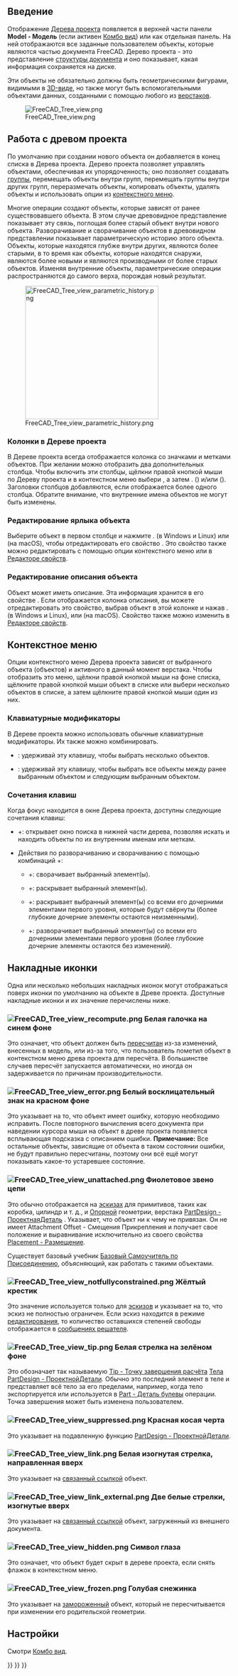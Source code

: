 <languages/>
{{TOCright}}

<span id="Introduction"></span>
== Введение ==

Отображение [[Tree_view/ru|Дерева проекта]] появляется в верхней части панели '''Model - Модель''' (если активен [[Combo_view/ru|Комбо вид]]) или как отдельная панель. На ней отображаются все заданные пользователем объекты, которые являются частью документа FreeCAD. Дерево проекта - это представление [[Document_structure/ru|структуры документа]] и оно показывает, какая информация сохраняется на диске.

Эти объекты не обязательно должны быть геометрическими фигурами, видимыми в [[3D_view/ru|3D-виде]], но также могут быть вспомогательными объектами данных, созданными с помощью любого из [[Workbenches/ru|верстаков]].

[[File:FreeCAD_Tree_view.png]]

{{Caption|Древо проекта, показывающее различные элементы документа}}

<span id="Working_with_the_Tree_view"></span>
== Работа с древом проекта ==

По умолчанию при создании нового объекта он добавляется в конец списка в Дерева проекта. Дерево проекта позволяет управлять объектами, обеспечивая их упорядоченность; оно позволяет создавать [[Std_Group/ru|группы]], перемещать объекты внутри групп, перемещать группы внутри других групп, переразмечать объекты, копировать объекты, удалять объекты и использовать опции из [[#Context_menu/ru|контекстного меню]].

Многие операции создают объекты, которые зависят от ранее существовавшего объекта. В этом случае древовидное представление показывает эту связь, поглощая более старый объект внутри нового объекта. Разворачивание и сворачивание объектов в древовидном представлении показывает параметрическую историю этого объекта. Объекты, которые находятся глубже внутри других, являются более старыми, в то время как объекты, которые находятся снаружи, являются более новыми и являются производными от более старых объектов. Изменяя внутренние объекты, параметрические операции распространяются до самого верха, порождая новый результат.

[[File:FreeCAD_Tree_view_parametric_history.png|x300px]]

{{Caption|Самый верхний объект создаётся путём выполнения параметрических операций над объектами, которые сами были созданы предыдущими операциями.<br>
Полное раскрытие дерева показывает исходные элементы, которые были использованы для создания частей твёрдых тел.}}

<span id="Tree_view_columns"></span>
=== Колонки в Дереве проекта ===

В Дереве проекта всегда отображается колонка со значками и метками объектов. При желании можно отобразить два дополнительных столбца. Чтобы включить эти столбцы, щёлкни правой кнопкой мыши по Дереву проекта и в контекстном меню выбери {{MenuCommand|Tree settings - Настройки дерева}}, а затем {{MenuCommand|Show description - Показать описание}}. ({{Version/ru|0.21}}) и/или {{MenuCommand|Show internal name - Показать внутреннее имя}} ({{Version/ru|1.0}}). Заголовки столбцов добавляются, если отображается более одного столбца. Обратите внимание, что внутренние имена объектов не могут быть изменены.

<span id="Edit_object_label"></span>
=== Редактирование ярлыка объекта ===

Выберите объект в первом столбце и нажмите {{KEY|F2}}. (в Windows и Linux) или {{KEY|Enter}} (на macOS), чтобы отредактировать его свойство {{PropertyData|Label - Ярлык}}. Это свойство также можно редактировать с помощью опции контекстного меню {{MenuCommand|Rename - Переименовать}} или в [[Property_editor/ru|Редакторе свойств]].

<span id="Edit_object_description"></span>
=== Редактирование описания объекта ===

Объект может иметь описание. Эта информация хранится в его свойстве {{PropertyData|Label2 - Ярлык2}}. Если отображается колонка описания, вы можете отредактировать это свойство, выбрав объект в этой колонке и нажав {{KEY|F2}}. (в Windows и Linux), или {{KEY|Enter}} (на macOS). Свойство также можно изменить в [[Property_editor/ru|Редакторе свойств]].

<span id="Context_menu"></span>
== Контекстное меню ==

Опции контекстного меню Дерева проекта зависят от выбранного объекта (объектов) и активного в данный момент верстака. Чтобы отобразить это меню, щёлкни правой кнопкой мыши на фоне списка, щёлкните правой кнопкой мыши объект в списке или выбери несколько объектов в списке, а затем щёлкните правой кнопкой мыши один из них.

<span id="Keyboard_modifiers"></span>
=== Клавиатурные модификаторы ===

В Дереве проекта можно использовать обычные клавиатурные модификаторы. Их также можно комбинировать.
* {{KEY|Ctrl}}: удерживай эту клавишу, чтобы выбрать несколько объектов.
* {{KEY|Shift}}: удерживай эту клавишу, чтобы выбрать все объекты между ранее выбранным объектом и следующим выбранным объектом.

<span id="Keyboard_shortcuts"></span>
=== Сочетания клавиш ===

Когда фокус находится в окне Дерева проекта, доступны следующие сочетания клавиш:
* {{KEY|Ctrl}}+{{KEY|F}}: открывает окно поиска в нижней части дерева, позволяя искать и находить объекты по их внутренним именам или меткам.
* Действия по разворачиванию и сворачиванию с помощью комбинаций {{KEY|Alt}}+{{KEY|Arrow}}: {{Version/ru|0.20}}
** {{KEY|Alt}}+{{KEY|Left}}: сворачивает выбранный элемент(ы).
** {{KEY|Alt}}+{{KEY|Right}}: раскрывает выбранный элемент(ы).
** {{KEY|Alt}}+{{KEY|Up}}: раскрывает выбранный элемент(ы) со всеми его дочерними элементами первого уровня, которые будут свёрнуты (более глубокие дочерние элементы остаются неизменными).
** {{KEY|Alt}}+{{KEY|Down}}: разворачивает выбранный элемент(ы) со всеми его дочерними элементами первого уровня (более глубокие дочерние элементы остаются без изменений).

<span id="Overlay_icons"></span>
==Накладные иконки==

Одна или несколько небольших накладных иконок могут отображаться поверх иконки по умолчанию на объекте в Древе проекта. Доступные накладные иконки и их значение перечислены ниже.

<span id="File:FreeCAD_Tree_view_recompute.png_White_check_mark_on_blue_background"></span>
=== [[File:FreeCAD_Tree_view_recompute.png]] Белая галочка на синем фоне ===

Это означает, что объект должен быть [[Std_Refresh/ru|пересчитан]] из-за изменений, внесенных в модель, или из-за того, что пользователь пометил объект в контекстном меню древа проекта для пересчёта. В большинстве случаев пересчёт запускается автоматически, но иногда он задерживается по причинам производительности.

<span id="File:FreeCAD_Tree_view_error.png_White_exclamation_mark_on_red_background"></span>
=== [[File:FreeCAD_Tree_view_error.png]] Белый восклицательный знак на красном фоне ===

Это указывает на то, что объект имеет ошибку, которую необходимо исправить. После повторного вычисления всего документа при наведении курсора мыши на объект в древе проекта появляется всплывающая подсказка с описанием ошибки. '''Примечание:''' Все остальные объекты, зависящие от объекта в таком состоянии ошибки, не будут правильно пересчитаны, поэтому они всё ещё могут показывать какое-то устаревшее состояние.

<span id="File:FreeCAD_Tree_view_unattached.png_Purple_chain_link"></span>
=== [[File:FreeCAD_Tree_view_unattached.png]] Фиолетовое звено цепи ===

Это обычно отображается на [[Sketch/ru|эскизах]] для примитивов, таких как коробка, цилиндр и т. д., и [[Datum/ru|Опорной]] геометрии, верстака [[PartDesign_Workbench/ru|PartDesign - ПроектнаяДеталь]] . Указывает, что объект ни к чему не привязан. Он не имеет Attachment Offset - Смещения Прикрепления и получает свое положение и выравнивание исключительно из своего свойства [[Placement/ru|Placement - Размещение]].

Существует базовый учебник [[Basic_Attachment_Tutorial/ru|Базовый Самоучитель по Присоединению]], объясняющий, как работать с такими объектами.

<span id="File:FreeCAD_Tree_view_notfullyconstrained.png_Yellow_X"></span>
=== [[File:FreeCAD_Tree_view_notfullyconstrained.png]] Жёлтый крестик ===

Это значение используется только для [[Sketch/ru|эскизов]] и указывает на то, что эскиз не полностью ограничен. Если эскиз находится в режиме [[Sketcher_EditSketch/ru|редактирования]], то количество оставшихся степеней свободы отображается в [[Sketcher_Dialog#Solver_messages/ru|сообщениях решателя]].

<span id="File:FreeCAD_Tree_view_tip.png_White_arrow_on_green_background"></span>
=== [[File:FreeCAD_Tree_view_tip.png]] Белая стрелка на зелёном фоне ===

Это обозначает так называемую [[PartDesign_Body#Tip/ru|Tip - Точку завершения расчёта]] [[PartDesign_Body/ru|Тела PartDesign  - ПроектнойДетали]]. Обычно это последний элемент в теле и представляет всё тело за его пределами, например, когда тело экспортируется или используется в [[Part_Boolean/ru|Part - Деталь булевы]] операции. Точка завершения может быть изменена пользователем.

<span id="File:FreeCAD_Tree_view_suppressed.png_Red_backslash"></span>
=== [[File:FreeCAD_Tree_view_suppressed.png]] Красная косая черта ===

{{Version/ru|1.0}}

Это указывает на подавленную функцию [[PartDesign_Workbench/ru|PartDesign - ПроектнойДетали]].

<span id="File:FreeCAD_Tree_view_link.png_White_upwards_curved_arrow"></span>
=== [[File:FreeCAD_Tree_view_link.png]] Белая изогнутая стрелка, направленная вверх ===

Это указывает на [[Std_LinkMake/ru|связанный ссылкой]] объект.

<span id="File:FreeCAD_Tree_view_link_external.png_Two_white_upwards_curved_arrows"></span>
=== [[File:FreeCAD_Tree_view_link_external.png]] Две белые стрелки, изогнутые вверх ===

Это указывает на [[Std_LinkMake/ru|связанный ссылкой]] объект, загруженный из внешнего документа.

<span id="File:FreeCAD_Tree_view_hidden.png_Eye_symbol"></span>
=== [[File:FreeCAD_Tree_view_hidden.png]] Символ глаза ===

Это означает, что объект будет скрыт в дереве проекта, если снять флажок {{MenuCommand|Show items hidden in Tree view - Показывать элементы, скрытые в дереве проекта}} в контекстном меню.

<span id="File:FreeCAD_Tree_view_frozen.png_Cyan_ice_crystal"></span>
=== [[File:FreeCAD_Tree_view_frozen.png]] Голубая снежинка ===

{{Version/ru|1.0}}

Это указывает на [[Std_ToggleFreeze/ru|замороженный]] объект, который не пересчитывается при изменении его родительской геометрии.

<span id="Preferences"></span>
== Настройки ==

Смотри [[Combo_view#Preferences/ru|Комбо вид]].


{{Interface_navi{{#translation:}}}}
{{Std_Base_navi{{#translation:}}}}
{{Userdocnavi{{#translation:}}}}